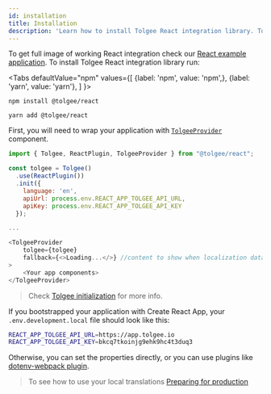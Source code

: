 ```yaml
---
id: installation
title: Installation
description: 'Learn how to install Tolgee React integration library. To get full image of working React integration check our React example application.'
---
```


To get full image of working React integration check our [React example application](https://github.com/tolgee/react-example).
To install Tolgee React integration library run:


<Tabs
    defaultValue="npm"
    values={[
        {label: 'npm', value: 'npm',},
        {label: 'yarn', value: 'yarn'},
    ]
    }>
<TabItem value="npm">

```shell
npm install @tolgee/react
```

</TabItem>
<TabItem value="yarn">

```shell
yarn add @tolgee/react
```

</TabItem>
</Tabs>

First, you will need to wrap your application with [`TolgeeProvider`](./api#tolgeeprovider) component.

```javascript
import { Tolgee, ReactPlugin, TolgeeProvider } from "@tolgee/react";

const tolgee = Tolgee()
  .use(ReactPlugin())
  .init({
    language: 'en',
    apiUrl: process.env.REACT_APP_TOLGEE_API_URL,
    apiKey: process.env.REACT_APP_TOLGEE_API_KEY
  });

...

<TolgeeProvider
    tolgee={tolgee}
    fallback={<>Loading...</>} //content to show when localization data is loading
>
    <Your app components>
</TolgeeProvider>
```

> Check [Tolgee initialization](/docs/sdk/initialization) for more info.

If you bootstrapped your application with Create React App, your `.env.development.local` file should look like this:

```sh
REACT_APP_TOLGEE_API_URL=https://app.tolgee.io
REACT_APP_TOLGEE_API_KEY=bkcq7tkoinjg9ehk9hc4t3duq3
```

Otherwise, you can set the properties directly, or you can use plugins like [dotenv-webpack plugin](https://www.npmjs.com/package/dotenv-webpack).

> To see how to use your local translations [Preparing for production](/docs/sdk/preparing-for-production)

